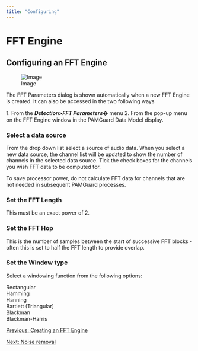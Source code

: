```yaml
---
title: "Configuring"
---
```

FFT Engine
==========

Configuring an FFT Engine
-------------------------

  
![Image](./images/FFTParameters.png)  
  

The FFT Parameters dialog is shown automatically when a new FFT Engine is created. It can also be accessed in the two following ways

1\. From the _**Detection>FFT Parameters**_� menu 2. From the pop-up menu on the FFT Engine window in the PAMGuard Data Model display.

### Select a data source

From the drop down list select a source of audio data. When you select a new data source, the channel list will be updated to show the number of channels in the selected data source. Tick the check boxes for the channels you wish FFT data to be computed for.

To save processor power, do not calculate FFT data for channels that are not needed in subsequent PAMGuard processes.

### Set the FFT Length

This must be an exact power of 2.

### Set the FFT Hop

This is the number of samples between the start of successive FFT blocks - often this is set to half the FFT length to provide overlap.

### Set the Window type

Select a windowing function from the following options:

  
Rectangular  
Hamming  
Hanning  
Bartlett (Triangular)  
Blackman  
Blackman-Harris  

  
  

[Previous: Creating an FFT Engine](FFTEngine_Creating.html)

[Next: Noise removal](noise_removal.html)
